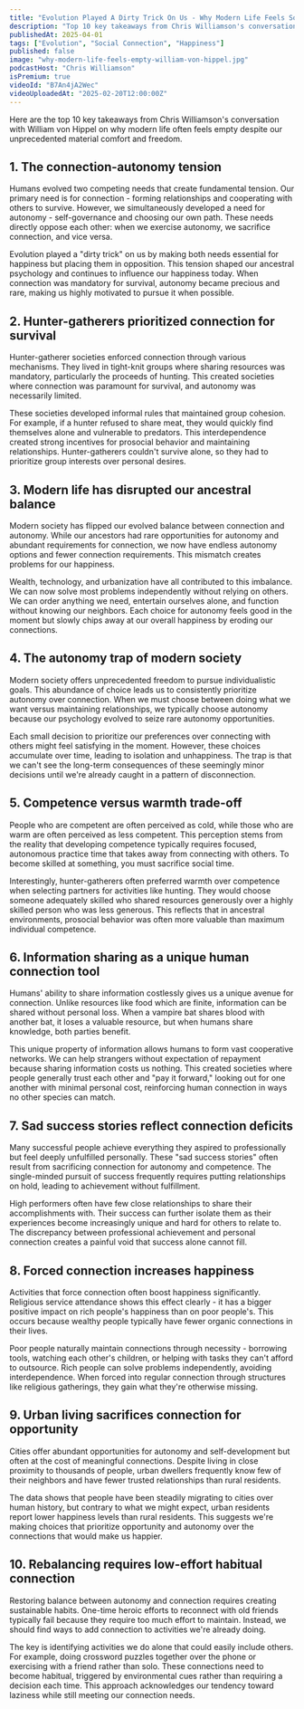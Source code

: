 ```yaml
---
title: "Evolution Played A Dirty Trick On Us - Why Modern Life Feels So Empty - William von Hippel"
description: "Top 10 key takeaways from Chris Williamson's conversation with William von Hippel on why modern life often feels empty despite our unprecedented material comfort and freedom."
publishedAt: 2025-04-01
tags: ["Evolution", "Social Connection", "Happiness"]
published: false
image: "why-modern-life-feels-empty-william-von-hippel.jpg"
podcastHost: "Chris Williamson"
isPremium: true
videoId: "B7An4jA2Wec"
videoUploadedAt: "2025-02-20T12:00:00Z"
---
```



<PodcastSummaryPageLayout frontmatter={frontmatter}>

Here are the top 10 key takeaways from Chris Williamson's conversation with William von Hippel on why modern life often feels empty despite our unprecedented material comfort and freedom.

## 1. The connection-autonomy tension

Humans evolved two competing needs that create fundamental tension. Our primary need is for connection - forming relationships and cooperating with others to survive. However, we simultaneously developed a need for autonomy - self-governance and choosing our own path. These needs directly oppose each other: when we exercise autonomy, we sacrifice connection, and vice versa.

Evolution played a "dirty trick" on us by making both needs essential for happiness but placing them in opposition. This tension shaped our ancestral psychology and continues to influence our happiness today. When connection was mandatory for survival, autonomy became precious and rare, making us highly motivated to pursue it when possible.

## 2. Hunter-gatherers prioritized connection for survival

Hunter-gatherer societies enforced connection through various mechanisms. They lived in tight-knit groups where sharing resources was mandatory, particularly the proceeds of hunting. This created societies where connection was paramount for survival, and autonomy was necessarily limited.

These societies developed informal rules that maintained group cohesion. For example, if a hunter refused to share meat, they would quickly find themselves alone and vulnerable to predators. This interdependence created strong incentives for prosocial behavior and maintaining relationships. Hunter-gatherers couldn't survive alone, so they had to prioritize group interests over personal desires.

## 3. Modern life has disrupted our ancestral balance

Modern society has flipped our evolved balance between connection and autonomy. While our ancestors had rare opportunities for autonomy and abundant requirements for connection, we now have endless autonomy options and fewer connection requirements. This mismatch creates problems for our happiness.

Wealth, technology, and urbanization have all contributed to this imbalance. We can now solve most problems independently without relying on others. We can order anything we need, entertain ourselves alone, and function without knowing our neighbors. Each choice for autonomy feels good in the moment but slowly chips away at our overall happiness by eroding our connections.

## 4. The autonomy trap of modern society

Modern society offers unprecedented freedom to pursue individualistic goals. This abundance of choice leads us to consistently prioritize autonomy over connection. When we must choose between doing what we want versus maintaining relationships, we typically choose autonomy because our psychology evolved to seize rare autonomy opportunities.

Each small decision to prioritize our preferences over connecting with others might feel satisfying in the moment. However, these choices accumulate over time, leading to isolation and unhappiness. The trap is that we can't see the long-term consequences of these seemingly minor decisions until we're already caught in a pattern of disconnection.

## 5. Competence versus warmth trade-off

People who are competent are often perceived as cold, while those who are warm are often perceived as less competent. This perception stems from the reality that developing competence typically requires focused, autonomous practice time that takes away from connecting with others. To become skilled at something, you must sacrifice social time.

Interestingly, hunter-gatherers often preferred warmth over competence when selecting partners for activities like hunting. They would choose someone adequately skilled who shared resources generously over a highly skilled person who was less generous. This reflects that in ancestral environments, prosocial behavior was often more valuable than maximum individual competence.

## 6. Information sharing as a unique human connection tool

Humans' ability to share information costlessly gives us a unique avenue for connection. Unlike resources like food which are finite, information can be shared without personal loss. When a vampire bat shares blood with another bat, it loses a valuable resource, but when humans share knowledge, both parties benefit.

This unique property of information allows humans to form vast cooperative networks. We can help strangers without expectation of repayment because sharing information costs us nothing. This created societies where people generally trust each other and "pay it forward," looking out for one another with minimal personal cost, reinforcing human connection in ways no other species can match.

## 7. Sad success stories reflect connection deficits

Many successful people achieve everything they aspired to professionally but feel deeply unfulfilled personally. These "sad success stories" often result from sacrificing connection for autonomy and competence. The single-minded pursuit of success frequently requires putting relationships on hold, leading to achievement without fulfillment.

High performers often have few close relationships to share their accomplishments with. Their success can further isolate them as their experiences become increasingly unique and hard for others to relate to. The discrepancy between professional achievement and personal connection creates a painful void that success alone cannot fill.

## 8. Forced connection increases happiness

Activities that force connection often boost happiness significantly. Religious service attendance shows this effect clearly - it has a bigger positive impact on rich people's happiness than on poor people's. This occurs because wealthy people typically have fewer organic connections in their lives.

Poor people naturally maintain connections through necessity - borrowing tools, watching each other's children, or helping with tasks they can't afford to outsource. Rich people can solve problems independently, avoiding interdependence. When forced into regular connection through structures like religious gatherings, they gain what they're otherwise missing.

## 9. Urban living sacrifices connection for opportunity

Cities offer abundant opportunities for autonomy and self-development but often at the cost of meaningful connections. Despite living in close proximity to thousands of people, urban dwellers frequently know few of their neighbors and have fewer trusted relationships than rural residents.

The data shows that people have been steadily migrating to cities over human history, but contrary to what we might expect, urban residents report lower happiness levels than rural residents. This suggests we're making choices that prioritize opportunity and autonomy over the connections that would make us happier.

## 10. Rebalancing requires low-effort habitual connection

Restoring balance between autonomy and connection requires creating sustainable habits. One-time heroic efforts to reconnect with old friends typically fail because they require too much effort to maintain. Instead, we should find ways to add connection to activities we're already doing.

The key is identifying activities we do alone that could easily include others. For example, doing crossword puzzles together over the phone or exercising with a friend rather than solo. These connections need to become habitual, triggered by environmental cues rather than requiring a decision each time. This approach acknowledges our tendency toward laziness while still meeting our connection needs.

</PodcastSummaryPageLayout>
